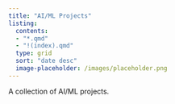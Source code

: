```yaml
---
title: "AI/ML Projects"
listing:
  contents: 
  - "*.qmd"
  - "!(index).qmd"
  type: grid
  sort: "date desc"
  image-placeholder: /images/placeholder.png
---
```


A collection of AI/ML projects.
